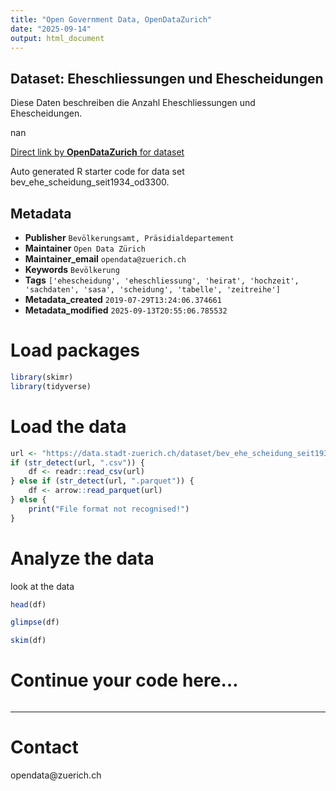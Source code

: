```yaml
---
title: "Open Government Data, OpenDataZurich"
date: "2025-09-14"
output: html_document
---
```


## Dataset: Eheschliessungen und Ehescheidungen

Diese Daten beschreiben die Anzahl Eheschliessungen und Ehescheidungen.

nan

[Direct link by **OpenDataZurich** for dataset](https://data.stadt-zuerich.ch/dataset/bev_ehe_scheidung_seit1934_od3300)

Auto generated R starter code for data set bev_ehe_scheidung_seit1934_od3300.

## Metadata

- **Publisher** `Bevölkerungsamt, Präsidialdepartement`
- **Maintainer** `Open Data Zürich`
- **Maintainer_email** `opendata@zuerich.ch`
- **Keywords** `Bevölk­erung`
- **Tags** `['ehescheidung', 'eheschliessung', 'heirat', 'hochzeit', 'sachdaten', 'sasa', 'scheidung', 'tabelle', 'zeitreihe']`
- **Metadata_created** `2019-07-29T13:24:06.374661`
- **Metadata_modified** `2025-09-13T20:55:06.785532`


# Load packages

```r
library(skimr)
library(tidyverse)
```

# Load the data

```r
url <- "https://data.stadt-zuerich.ch/dataset/bev_ehe_scheidung_seit1934_od3300/download/BEV330OD3300.csv"
if (str_detect(url, ".csv")) {
    df <- readr::read_csv(url)
} else if (str_detect(url, ".parquet")) {
    df <- arrow::read_parquet(url)
} else {
    print("File format not recognised!")
}
```

# Analyze the data

look at the data
```r
head(df)
```

```r
glimpse(df)
```

```r
skim(df)
```

# Continue your code here...

```r

```

------------------------------------------------------------------------

# Contact

opendata@zuerich.ch
